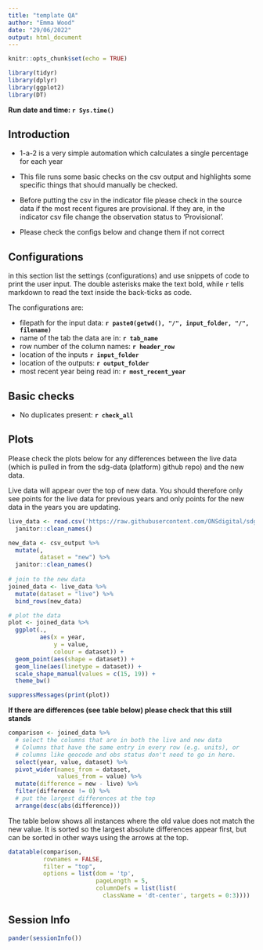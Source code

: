 ```yaml
---
title: "template QA"
author: "Emma Wood"
date: "29/06/2022"
output: html_document
---
```

```r
knitr::opts_chunk$set(echo = TRUE)
```

```r
library(tidyr)
library(dplyr)
library(ggplot2)
library(DT)
```
**Run date and time: `r Sys.time()`**  
  
## Introduction

- 1-a-2 is a very simple automation which calculates a single percentage for each year

- This file runs some basic checks on the csv output and highlights some specific 
things that should manually be checked. 
  
- Before putting the csv in the indicator file please check in the source data if the most recent 
figures are provisional. If they are, in the indicator csv file change the 
observation status to 'Provisional'.
  
- Please check the configs below and change them if not correct
  
## Configurations
in this section list the settings (configurations) and use snippets of code to 
print the user input. The double asterisks make the text bold, while `r` tells 
markdown to read the text inside the back-ticks as code. 

  The configurations are:  
  
  - filepath for the input data: **`r paste0(getwd(), "/", input_folder, "/", filename)`**
  - name of the tab the data are in: **`r tab_name`**  
  - row number of the column names: **`r header_row`** 
  - location of the inputs **`r input_folder`**
  - location of the outputs: **`r output_folder`**
  - most recent year being read in: **`r most_recent_year`**
  
  
## Basic checks
- No duplicates present: **`r check_all`**

## Plots
Please check the plots below for any differences between the live data (which 
is pulled in from the sdg-data (platform) github repo) and the new data.  
  
Live data will appear over the top of new data. You should therefore only 
see points for the live data for previous years and only points for the new data 
in the years you are updating. 

```r
live_data <- read.csv('https://raw.githubusercontent.com/ONSdigital/sdg-data/master/data/indicator_1-a-2.csv') %>%
  janitor::clean_names()

new_data <- csv_output %>% 
  mutate(,
         dataset = "new") %>%
  janitor::clean_names() 
  
# join to the new data
joined_data <- live_data %>% 
  mutate(dataset = "live") %>% 
  bind_rows(new_data)

# plot the data
plot <- joined_data %>% 
  ggplot(.,
         aes(x = year,
             y = value,
             colour = dataset)) +
  geom_point(aes(shape = dataset)) +
  geom_line(aes(linetype = dataset)) +
  scale_shape_manual(values = c(15, 19)) +
  theme_bw() 

```


```r
suppressMessages(print(plot))
```

**If there are differences (see table below) please check that this still stands**

```r
comparison <- joined_data %>% 
  # select the columns that are in both the live and new data
  # Columns that have the same entry in every row (e.g. units), or
  # columns like geocode and obs status don't need to go in here.
  select(year, value, dataset) %>% 
  pivot_wider(names_from = dataset,
              values_from = value) %>% 
  mutate(difference = new - live) %>% 
  filter(difference != 0) %>% 
  # put the largest differences at the top
  arrange(desc(abs(difference)))

```
  
  The table below shows all instances where the old value does not match the new 
  value. It is sorted so the largest absolute differences appear first, but can
  be sorted in other ways using the arrows at the top.
```r
datatable(comparison, 
          rownames = FALSE, 
          filter = "top",
          options = list(dom = 'tp', 
                         pageLength = 5,
                         columnDefs = list(list(
                           className = 'dt-center', targets = 0:3))))
```

## Session Info
```r
pander(sessionInfo())
```


